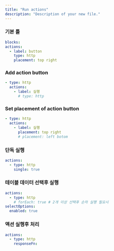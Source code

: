 ```yaml
---
title: "Run actions"
description: "Description of your new file."
---
```


### 기본 틀

```yaml
blocks:
actions:
  - label: button
    type: http
    placement: top right
```

### Add action button

```yaml
- type: http
  actions:
    - label: 실행
      # type: http
```

### Set placement of action button

```yaml
- type: http
  actions:
    - label: 실행
      placement: top right
      # placement: left botom
```

### 단독 실행

```yaml
actions:
  - type: http
    single: true
```

### 테이블 데이터 선택후 실행

```yaml
actions:
  - type: http
    # forEach: true # 2개 이상 선택후 순차 실행 필요시
selectOptions:
  enabled: true
```

### 액션 실행후 처리

```yaml
actions:
  - type: http
    responseFn: 
```